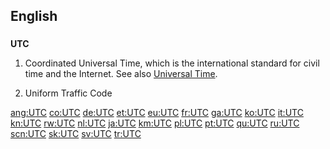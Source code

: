 ==English==

==={{initialism}}===
{{wikipedia}}
'''UTC'''

#Coordinated Universal Time, which is the international standard for civil time and the Internet. See also [[Universal Time]].
#{{US}} {{legal}} Uniform Traffic Code

[[ang:UTC]]
[[co:UTC]]
[[de:UTC]]
[[et:UTC]]
[[eu:UTC]]
[[fr:UTC]]
[[ga:UTC]]
[[ko:UTC]]
[[it:UTC]]
[[kn:UTC]]
[[rw:UTC]]
[[nl:UTC]]
[[ja:UTC]]
[[km:UTC]]
[[pl:UTC]]
[[pt:UTC]]
[[qu:UTC]]
[[ru:UTC]]
[[scn:UTC]]
[[sk:UTC]]
[[sv:UTC]]
[[tr:UTC]]